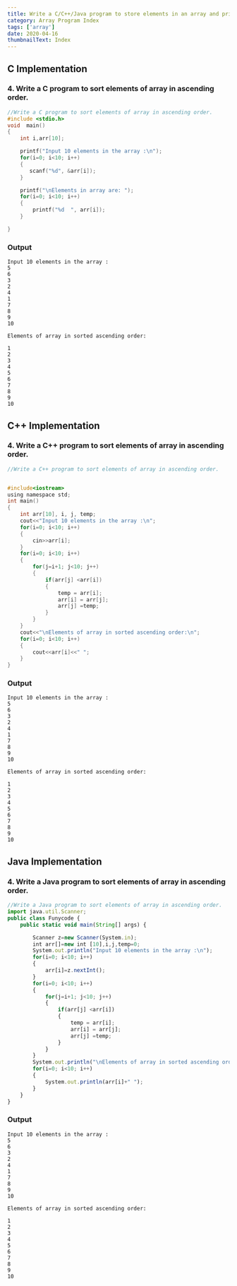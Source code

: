 ```yaml
---
title: Write a C/C++/Java program to store elements in an array and print it.
category: Array Program Index
tags: ['array']
date: 2020-04-16
thumbnailText: Index
---
```


## C Implementation
### 4. Write a C program to sort elements of array in ascending order.
```c
//Write a C program to sort elements of array in ascending order.
#include <stdio.h>
void  main()
{
    int i,arr[10];

    printf("Input 10 elements in the array :\n");
    for(i=0; i<10; i++)
    {
       scanf("%d", &arr[i]);
    }

    printf("\nElements in array are: ");
    for(i=0; i<10; i++)
    {
        printf("%d  ", arr[i]);
    }

}
```
### Output
```
Input 10 elements in the array :
5
6
3
2
4
1
7
8
9
10

Elements of array in sorted ascending order:

1
2
3
4
5
6
7
8
9
10
```
## C++ Implementation
### 4. Write a C++ program to sort elements of array in ascending order.
```c
//Write a C++ program to sort elements of array in ascending order.


#include<iostream>
using namespace std;
int main()
{
    int arr[10], i, j, temp;
    cout<<"Input 10 elements in the array :\n";
    for(i=0; i<10; i++)
    {
        cin>>arr[i];
    }
    for(i=0; i<10; i++)
    {
        for(j=i+1; j<10; j++)
        {
            if(arr[j] <arr[i])
            {
                temp = arr[i];
                arr[i] = arr[j];
                arr[j] =temp;
            }
        }
    }
    cout<<"\nElements of array in sorted ascending order:\n";
    for(i=0; i<10; i++)
    {
        cout<<arr[i]<<" ";
    }
}
```
### Output
```
Input 10 elements in the array :
5
6
3
2
4
1
7
8
9
10

Elements of array in sorted ascending order:

1
2
3
4
5
6
7
8
9
10
```

## Java Implementation
### 4. Write a Java program to sort elements of array in ascending order.
```js
//Write a Java program to sort elements of array in ascending order.
import java.util.Scanner;
public class Funycode {
    public static void main(String[] args) {

        Scanner z=new Scanner(System.in);
        int arr[]=new int [10],i,j,temp=0;
        System.out.println("Input 10 elements in the array :\n");
        for(i=0; i<10; i++)
        {
            arr[i]=z.nextInt();
        }
        for(i=0; i<10; i++)
        {
            for(j=i+1; j<10; j++)
            {
                if(arr[j] <arr[i])
                {
                    temp = arr[i];
                    arr[i] = arr[j];
                    arr[j] =temp;
                }
            }
        }
        System.out.println("\nElements of array in sorted ascending order:\n");
        for(i=0; i<10; i++)
        {
            System.out.println(arr[i]+" ");
        }
    }
}
```
### Output
```
Input 10 elements in the array :
5
6
3
2
4
1
7
8
9
10

Elements of array in sorted ascending order:

1
2
3
4
5
6
7
8
9
10
```
